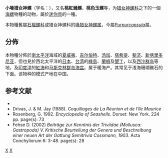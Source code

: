 {{NoteTA
|G1=Toponym
}}
{{Speciesbox
 | taxon = Purpurcapsula exigua
 | display_parents = 5
 | image = Naturalis Biodiversity Center - RMNH.MOL.189609 - Purpurcapsula exigua (Gray, 1831) - Triviidae - Mollusc shell.jpeg
 | authority = (Gray, 1831)
 | synonyms_ref = <ref name="WoRMS_555480" />
 | synonyms =
* ''Austrotrivia exigua'' (Gray, 1831)
* ''Trivia exigua'' (J. E. Gray, 1831)
* ''Trivirosta exigua'' (Gray, 1831)（拼寫錯誤）{{r|id10778}}
* ''Trivirostra exigua'' (Gray, 1831)
}}

'''小喙猎女神螺'''（学名：{{lang|la|''Purpurcapsula exigua''}}），又名'''桃紅蛹螺'''{{r|shell_549}}，'''桃色玉螺'''{{r|shelldoc_000027}}等，为[[猎女神螺科|猎女神螺科]]之下的一個[[海螺|海螺]]物種的动物，屬於[[微小貝|迷你貝]]的一種{{r|shelldoc_100267}}。

本物種舊屬[[石榴螺科|石榴螺科]]{{r|shelldoc_000027}}或猎女神螺科的[[喙猎女神螺属|喙猎女神螺属]]{{r|id10778|shell_549}}，今屬''[[Purpurcapsula|Purpurcapsula]]''屬{{r|WoRMS_555480}}。

==分佈==
本物種分佈於[[南太平洋|南太平洋]]海域的[[夏威夷|夏威夷]]、[[吉尔伯特|吉尔伯特]]、[[汤加|汤加]]、[[塔希提|塔希提]]、[[斐济|斐济]]、[[新喀里多尼亚|新喀里多尼亚]]，但也見於西北太平洋的[[日本|日本]]{{r|id10778}}、[[台湾|台湾]]{{r|id10778|shell_549|shelldoc_200001}}的[[綠島|綠島]]{{r|shelldoc_000027 |shelldoc_200008}}、[[蘭嶼|蘭嶼]]{{r|shelldoc_200024}}及[[墾丁|墾丁]]{{r|shelldoc_200013}}，以及[[西沙群岛|西沙群岛]]{{r|id10778 |shell_549|shelldoc_420090220147_01}}等地，及[[印度洋|印度洋]]的[[紅海|紅海]]{{r|id10778}}和[[马斯克林群岛|马斯克林群岛]][[海盆|海盆]]。属于暖海产{{r|id10778}}。其常见于浅海珊瑚礁石的下面。该物种的模式产地在中国{{r|id10778}}。

==参考文献==
{{reflist |refs=
<ref name='id10778'>{{cite web
 | url =http://www.bioinfo.cn/db05/BjdwSpecies.php?action=view&id=10778 | deadurl =yes
 | archiveurl =https://web.archive.org/web/20160305083917/http://www.bioinfo.cn/db05/BjdwSpecies.php?action=view&id=10778
 | title =小喙猎女神螺| work =《[[中国动物物种编目数据库|中国动物物种编目数据库]]》
 | publisher =中国科学院微生物研究所| author =中国科学院动物研究所
 | accessdate =2009-04-28| archivedate =2016-03-05}}</ref>
<ref name="shell_549">{{cite web
 |url=http://shell.sinica.edu.tw/chinese/shellbase_detail.php?science_no=549
 |title=国际贝库：桃紅蛹螺
 |publisher=[[台湾贝类资料库|台湾贝类资料库]]
 |access-date=2018-01-17
 |archive-date=2018-01-17
 |archive-url=https://web.archive.org/web/20180117131457/http://shell.sinica.edu.tw/chinese/shellbase_detail.php?science_no=549
 |dead-url=no
 }}</ref>
<ref name="shelldoc_000027">{{shelldoc_000027}}</ref>
<ref name="shelldoc_100267">{{shelldoc_100267}}</ref>
<ref name="shelldoc_200001">{{shelldoc_200001}}</ref>
<ref name="shelldoc_200008">{{shelldoc_200008}}</ref>
<ref name="shelldoc_200013">{{shelldoc_200013}}</ref>
<ref name="shelldoc_200024">{{shelldoc_200024}}</ref>
<ref name="shelldoc_420090220147_01">{{shelldoc_420090220147_01}}</ref>
<ref name="WoRMS_555480">{{WoRMS |id=555480
 |title=''Purpurcapsula exigua'' (Gray, 1831)
 |access-date=2010-12-17 }}</ref>
}}
* {{cite journal
 |url=http://www.worldcat.org/title/mollusques-testaces-marins-des-etablissements-francais-de-loceanie/oclc/47921800
 |last1=Dautzenberg
 |first1=Ph.
 |last2=Bouge
 |first2=J.-L.
 |year=1933
 |title=Les mollusques testacés marins des établissements Français de l'Océanie
 |journal=''[[Extrait_du_Journal_de_Conchyliologie|J. Conchyl.]]''
 |volume=77
 |issue=2
 |pages=41-108; 145-326; 351-469
 |language=fr
 |access-date=2018-01-24
 |archive-date=2018-01-24
 |archive-url=https://web.archive.org/web/20180124135821/http://www.worldcat.org/title/mollusques-testaces-marins-des-etablissements-francais-de-loceanie/oclc/47921800
 |dead-url=no
 }}
* Drivas, J. & M. Jay (1988). ''Coquillages de La Réunion et de l'île Maurice''
* Rosenberg, G. 1992. ''Encyclopedia of Seashells''. Dorset: New York. 224 pp. page(s): 73
* Fehse D. (2002) ''Beiträge zur Kenntnis der Triviidae (Mollusca: Gastropoda) V. Kritische Beurteilung der Genera und Beschreibung einer neuen Art der Gattung Semitrivia Cossmann, 1903''. Acta Conchyliorum 6: 3-48. page(s): 28

{{Taxonbar|from=Q6774728}}

[[Category:猎女神螺科|X]]
[[Category:_1831年描述的动物|X]]